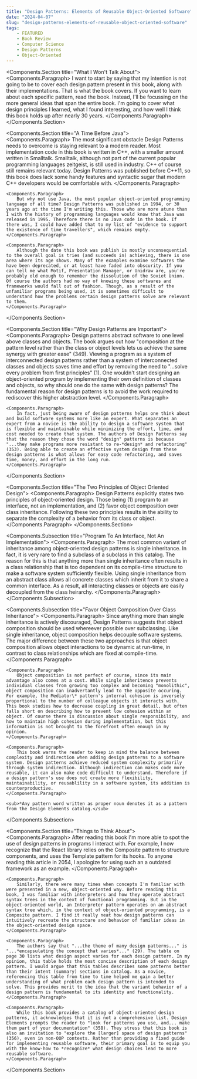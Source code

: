 ```yaml
---
title: "Design Patterns: Elements of Reusable Object-Oriented Software"
date: "2024-04-07"
slug: "design-patterns-elements-of-reusable-object-oriented-software"
tags:
    - FEATURED
    - Book Review
    - Computer Science
    - Design Patterns
    - Object-Oriented
---
```



<Components.Section title="What I Won't Talk About">
    <Components.Paragraph>
        I want to start by saying that my intention is not going to be to cover each design pattern present in this book, along with their implementations. That is what the book covers. If you want to learn about each specific pattern, read the book. Instead, I'll be focussing on the more general ideas that span the entire book. I'm going to cover what design principles I learned, what I found interesting, and how well I think this book holds up after nearly 30 years.
    </Components.Paragraph>
</Components.Section>

<Components.Section title="A Time Before Java">
    <Components.Paragraph>
        The most significant obstacle Design Patterns needs to overcome is staying relevant to a modern reader. Most implementation code in this book is written in C++, with a smaller amount written in Smalltalk. Smalltalk, although not part of the current popular programming languages zeitgeist, is still used in industry. C++ of course still remains relevant today. Design Patterns was published before C++11, so this book does lack some handy features and syntactic sugar that modern C++ developers would be comfortable with.
    </Components.Paragraph>

    <Components.Paragraph>
        But why not use Java, the most popular object-oriented programming language of all time? Design Patterns was published in 1994, or 30 years ago at the time I'm writing this. Those who are more atune than I with the history of programming languages would know that Java was released in 1995. Therefore there is no Java code in the book. If there was, I could have added that to my list of "evidence to support the existence of time travellers", which remains empty.
    </Components.Paragraph>

    <Components.Paragraph>
        Although the date this book was publish is mostly unconsequential to the overall goal is tries (and succeeds in) achieving, there is one area where its age shows. Many of the examples examine softwares the have been deprecated, or at least have faded into obscurity. If you can tell me what Motif, Presentation Manager, or Unidraw are, you're probably old enough to remember the dissolution of the Soviet Union. Of course the authors had no way of knowing these softwares and frameworks would fall out of fashion. Though, as a result of the unfamiliar programs being used, it is sometimes difficult to understand how the problems certain design patterns solve are relevant to them.
    </Components.Paragraph>
</Components.Section>

<Components.Section title="Why Design Patterns are Important">
    <Components.Paragraph>
        Design patterns abstract software to one level above classes and objects. The book argues out how "composition at the pattern level rather than the class or object levels lets us achieve the same synergy with greater ease" (349). Viewing a program as a system of interconnected design patterns rather than a system of interconnected classes and objects saves time and effort by removing the need to "...solve every problem from first principles" (1). One wouldn't start designing an object-oriented program by implementing their own definition of classes and objects, so why should one do the same with design patterns? The fundamental reason for design patterns is to avoid the work required to rediscover this higher abstraction level.
    </Components.Paragraph>

    <Components.Paragraph>
        In fact, just being aware of design patterns helps one think about and build software systems more like an expert. What separates an expert from a novice is the ability to design a software system that is flexible and maintainable while minimizing the effort, time, and cost needed to create that system. The authors of Design Patterns say that the reason they chose the word "design" patterns is because "...they make programs more resistant to re-*design* and refactoring" (353). Being able to create an effective system design from these design patterns is what allows for easy code refactoring, and saves time, money, and effort in the long run.
    </Components.Paragraph>
</Components.Section>

<Components.Section title="The Two Principles of Object Oriented Design">
    <Components.Paragraph>
        Design Patterns explicitly states two principles of object-oriented design. Those being (1) program to an interface, not an implementation, and (2) favor object composition over class inheritance. Following these two principles results in the ability to separate the complexity of a behavior from its class or object.
    </Components.Paragraph>
</Components.Section>

<Components.Subsection title="Program To An Interface, Not An Implementation">
    <Components.Paragraph>
        The most common variant of inheritance among object-oriented design patterns is single inheritance. In fact, it is very rare to find a subclass of a subclass in this catalog. The reason for this is that anything more than single inheritance often results in a class relationship that is too dependent on its compile-time structure to make a software system sufficiently flexible. Using single inheritance from an abstract class allows all concrete classes which inherit from it to share a common interface. As a result, all interacting classes or objects are easily decoupled from the class heirarchy.
    </Components.Paragraph>
</Components.Subsection>

<Components.Subsection title="Favor Object Composition Over Class Inheritance">
    <Components.Paragraph>
        Since anything more than single inheritance is actively discouraged, Design Patterns suggests that object composition should be used whereever possible over subclassing. Like single inheritance, object composition helps decouple software systems. The major difference between these two approaches is that object composition allows object interactions to be dynamic at run-time, in contrast to class relationships which are fixed at compile-time.
    </Components.Paragraph>

    <Components.Paragraph>
        Object composition is not perfect of course, since its main advantage also comes at a cost. While single inheritence prevents individual classes from growing too complex and becoming "monolithic", object composition can inadvertantly lead to the opposite occuring. For example, the Mediator\* pattern's internal cohesion is inversely proportional to the number of colleague objects it interacts with. This book studies how to decrease coupling in great detail, but often falls short on describing how to prevent low cohesion within an object. Of course there is discussion about single responsibility, and how to maintain high cohesion during implementation, but this information is not brought to the forefront often enough in my opinion.
    </Components.Paragraph>

    <Components.Paragraph>
        This book warns the reader to keep in mind the balance between complexity and indirection when adding design patterns to a software system. Design patterns achieve reduced system complexity primarily through system indirection. Although indirection can makes code more reusable, it can also make code difficult to understand. Therefore if a design pattern's use does not create more flexibility, maintainability, or reusablility in a software system, its addition is counterproductive.
    </Components.Paragraph>

    <sub>*Any pattern word written as proper noun denotes it as a pattern from the Design Elements catalog.</sub>
</Components.Subsection>

<Components.Section title="Things to Think About">
    <Components.Paragraph>
        After reading this book I'm more able to spot the use of design patterns in programs I interact with. For example, I now recognize that the React library relies on the Composite pattern to structure components, and uses the Template pattern for its hooks. To anyone reading this article in 2054, I apologize for using such an a outdated framework as an example.
    </Components.Paragraph>

    <Components.Paragraph>
        Similarly, there were many times when concepts I'm familiar with were presented in a new, object-oriented way. Before reading this book, I was familiar with interpreters and how they operate abstract syntax trees in the context of functional programming. But in the object-oriented world, an Interpreter pattern operates on an abstract syntax tree which, in the context of object-oriented programming, is a Composite pattern. I find it really neat how design patterns can intuitively recreate the structure and behavior of familiar ideas in the object-oriented design space.
    </Components.Paragraph>

    <Components.Paragraph>
        The authors say that "...the theme of many design patterns..." is "...*encapsulating the concept that varies*..." (29). The table on page 30 lists what design aspect varies for each design pattern. In my opinion, this table holds the most concise description of each design pattern. I would argue that this tables describes some patterns better than their intent (summary) sections in catalog. As a novice, referencing this table from time to time helped me gain a better understanding of what problem each design pattern is intended to solve. This provides merit to the idea that the variant behavior of a design pattern is fundamental to its identity and functionality.
    </Components.Paragraph>

    <Components.Paragraph>
        While this book provides a catalog of object-oriented design patterns, it acknowledges that it is not a comprehensive list. Design Elements prompts the reader to "look for patterns you use, and... make them part of your documentation" (358). They stress that this book is also an invitation to "explore the [larger] space of design patterns" (356), even in non-OOP contexts. Rather than providing a fixed guide for implementing reusable software, their primary goal is to equip you with the know-how to *recognize* what design choices lead to more reusable software.
    </Components.Paragraph>
</Components.Section>